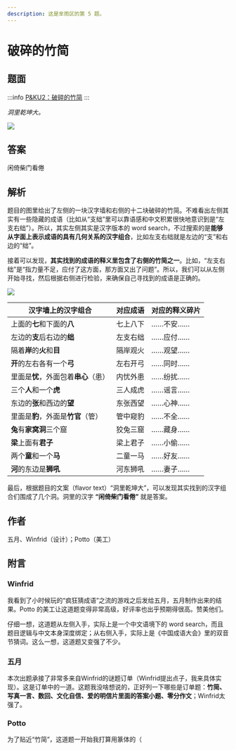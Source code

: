 ```yaml
---
description: 这是芈雨区的第 5 题。
---
```


# 破碎的竹简

## 题面

:::info
[P&KU2：破碎的竹简](https://pnku2.pkupuzzle.art/#/game/miyu/prob_05)
:::

_洞里乾坤大。_

![](./05-po-sui-de-zhu-jian.assets/image_1.webp)

## 答案

<AnswerBlock>闲倚柴门看倦</AnswerBlock>

## 解析

题目的图里给出了左侧的一块汉字墙和右侧的十二块破碎的竹简。不难看出左侧其实有一些隐藏的成语（比如从“支绌”里可以靠语感和中文积累很快地意识到是“左支右绌”）。所以，其实左侧其实是汉字版本的 word search，不过搜索的是**能够从字面上表示成语的具有几何关系的汉字组合**，比如左支右绌就是左边的“支”和右边的“绌”。

接着可以发现，**其实找到的成语的释义里包含了右侧的竹简之一**。比如，“左支右绌”是“指力量不足，应付了这方面，那方面又出了问题”。所以，我们可以从左侧开始寻找，然后根据右侧进行检验，来确保自己寻找到的成语是正确的。

![](./05-po-sui-de-zhu-jian.assets/image_2.webp)

| 汉字墙上的汉字组合                   | 对应成语 | 对应的释义碎片 |
| ------------------------------------ | -------- | -------------- |
| 上面的**七**和下面的**八**           | 七上八下 | ……不安……       |
| 左边的**支**后右边的**绌**           | 左支右绌 | ……应付……       |
| 隔着**岸**的**火**和**目**           | 隔岸观火 | ……观望……       |
| **开**的左右各有一个**弓**           | 左右开弓 | ……同时……       |
| 里面是**忧**，外面包着**串心**（患） | 内忧外患 | ……纷扰……       |
| 三个**人**和一个**虎**               | 三人成虎 | ……谣言……       |
| 东边的**张**和西边的**望**           | 东张西望 | ……心神……       |
| 里面是**豹**，外面是**竹官**（管）   | 管中窥豹 | ……不全……       |
| **兔**有**家窝洞**三个窟             | 狡兔三窟 | ……藏身……       |
| **梁**上面有**君子**                 | 梁上君子 | ……小偷……       |
| 两个**童**和一个**马**               | 二童一马 | ……好友……       |
| **河**的东边是**狮吼**               | 河东狮吼 | ……妻子……       |

最后，根据题目的文案（flavor text）“洞里乾坤大”，可以发现其实找到的汉字组合们围成了几个洞。洞里的汉字 **“闲倚柴门看倦”** 就是答案。

## 作者

五月、Winfrid（设计）；Potto（美工）

## 附言

### Winfrid

我看到了小时候玩的“疯狂猜成语”之流的游戏之后发给五月，五月制作出来的结果。Potto 的美工让这道题变得非常高级，好评率也出乎预期得很高。赞美他们。

仔细一想，这道题从左侧入手，实际上是一个中文语境下的 word search，而且题目逻辑与中文本身深度绑定；从右侧入手，实际上是《中国成语大会》里的双音节猜词。这么一想，这道题又变强了不少。

### 五月

本次出题承接了非常多来自Winfrid的谜题订单（Winfrid提出点子，我来具体实现）。这是订单中的一道。这题我没啥想说的，正好列一下哪些是订单题：**竹简、写真一言、数回、文化自信、爱的明信片里面的答案小题、零分作文**；Winfrid太强了。

### Potto

为了贴近“竹简”，这道题一开始我打算用篆体的（
